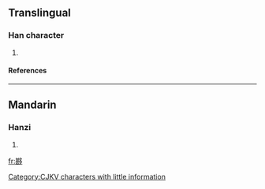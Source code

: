 ==Translingual==
===Han character===
{{Han char|rn=36|rad=夕|as=12|sn=15|four=|canj=廿女弓戈弓 (TVNIN)}}
# {{defn|Han|sort=夕12}}
====References====
{{Han ref|kx=0247.241|dkj=05818|dj=0492.200|hdz=20866.110|uh=5926|ud=22822}}
----
==Mandarin==
===Hanzi===
{{cmn-hanzi|pin=[[chèn]] (chen4)|wg=ch'en<sup>4</sup>}}
# {{defn|Mandarin}}

[[fr:夦]]
[[Category:CJKV characters with little information]]